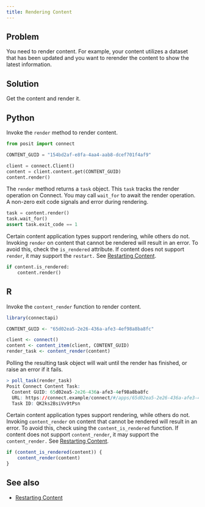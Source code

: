 ```yaml
---
title: Rendering Content
---
```


## Problem

You need to render content. For example, your content utilizes a dataset that has been updated and you want to rerender the content to show the latest information.

## Solution

Get the content and render it.

::: {.panel-tabset group="language"}

## Python

Invoke the `render` method to render content.

```python
from posit import connect

CONTENT_GUID = "154bd2af-e8fa-4aa4-aab8-dcef701f4af9"

client = connect.Client()
content = client.content.get(CONTENT_GUID)
content.render()
```

The `render` method returns a `task` object. This `task` tracks the render operation on Connect. You may call `wait_for` to await the render operation. A non-zero exit code signals and error during rendering.

```python
task = content.render()
task.wait_for()
assert task.exit_code == 1
```

Certain content application types support rendering, while others do not. Invoking `render` on content that cannot be rendered will result in an error. To avoid this, check the `is_rendered` attribute. If content does not support `render`, it may support the `restart.` See [Restarting Content](../restarting-content).

```python
if content.is_rendered:
    content.render()
```

## R

Invoke the `content_render` function to render content.

```r
library(connectapi)

CONTENT_GUID <- "65d02ea5-2e26-436a-afe3-4ef98a8ba8fc"

client <- connect()
content <- content_item(client, CONTENT_GUID)
render_task <- content_render(content)
```

Polling the resulting task object will wait until the render has finished, or raise an error if it fails.

```r
> poll_task(render_task)
Posit Connect Content Task:
  Content GUID: 65d02ea5-2e26-436a-afe3-4ef98a8ba8fc
  URL: https://connect.example/connect/#/apps/65d02ea5-2e26-436a-afe3-4ef98a8ba8fc/
  Task ID: QK2ks2BsiVv9tPsn
```

Certain content application types support rendering, while others do not. Invoking `content_render` on content that cannot be rendered will result in an error. To avoid this, check using the `content_is_rendered` function. If content does not support `content_render`, it may support the `content_render.` See [Restarting Content](../restarting-content).

```r
if (content_is_rendered(content)) {
    content_render(content)
}
```
:::

## See also

- [Restarting Content](../restarting-content)
